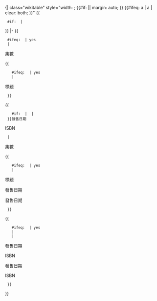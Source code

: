 <includeonly>{| class="wikitable" style="width: {{{寬度|98%}}}; {{#if: {{{寬度|}}} || margin: auto; }} {{#ifeq: {{{寬度|}}}{{{Clear|}}}a | a | clear: both; }}"
{{
  #if: {{{上標|}}} | <caption>{{{上標}}}</caption>
}}
|-
{{
  #ifeq: {{{譯本|no}}} | yes
  | <tr style="border-bottom: 3px solid #{{{顏色|CCF}}}"><th scope="col" style="width: 4%;" class="nowrap">集數</th>{{
    #ifeq: {{{顯示標題|no}}} | yes
    | <th scope="col">標題</th>
  }}<th scope="col" style="width: {{
    #ifeq: {{{顯示標題|no}}} | yes
    | 24
    | 48
  }}%;">{{
    #if: {{{語言|}}} | {{{語言}}} | 
  }}發售日期</th><th scope="col" style="width: {{
    #ifeq: {{{顯示標題|no}}} | yes
    | 24
    | 48
  }}%;">{{{語言|}}}ISBN</th>
  | <tr style="border-bottom: 3px solid #{{{顏色|CCF}}}"><th scope="col" style="width: 4%;">集數</th>{{
    #ifeq: {{{顯示標題|no}}} | yes
    | <th scope="col">標題</th><th scope="col" style="width: 24%;">{{{語言|原版}}}發售日期</th><th scope="col" style="width: 24%;">{{{語言2|中文版}}}發售日期
  }}</th></th>{{
    #ifeq: {{{顯示標題|no}}} | yes
    | <!-- Nothing. -->
    | <th scope="col" style="width: 24%;">{{{語言|原版}}}發售日期</th><th scope="col" style="width: 24%;">{{{語言|原版}}}ISBN</th><th scope="col" style="width: 24%;">{{{語言2|中文版}}}發售日期</th><th scope="col" style="width: 24%;">{{{語言2|中文版}}}ISBN</th>
  }}
}}</tr></tr></includeonly><noinclude>
{{documentation}}
</noinclude>
